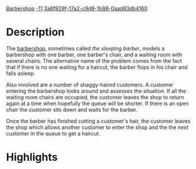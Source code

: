 [[Property:title|Barbershop]]
[[Property:weight|-11]]
[[Property:uuid|3a6f929f-17a2-c9d8-1b88-0aad83db4160]]
{{UnderConstruction}}


{{Beta}}


=Description=

The [http://en.wikipedia.org/wiki/Sleeping_barber_problem barbershop], sometimes called ''the sleeping barber'', models a barbershop with one barber, one barber's chair, and a waiting room with several chairs. The alternative name of the problem comes from the fact that if there is no one waiting for a haircut, the barber flops in his chair and falls asleep. 

Also involved are a number of shaggy-haired customers. A customer entering the barbershop looks around and assesses the situation. If all the waiting room chairs are occupied, the customer leaves the shop to return again at a time when hopefully the queue will be shorter. If there is an open chair the customer sits down and waits for the barber.

Once the barber has finished cutting a customer's hair, the customer leaves the shop which allows another customer to enter the shop and the the next customer in the queue to get a haircut.


=Highlights=

